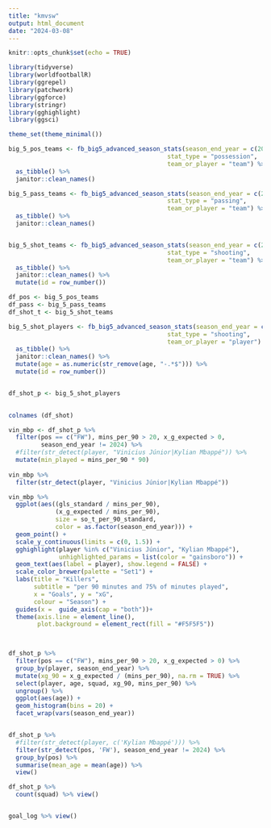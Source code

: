 ```yaml
---
title: "kmvsw"
output: html_document
date: "2024-03-08"
---
```


```r
knitr::opts_chunk$set(echo = TRUE)
```

```r
library(tidyverse)
library(worldfootballR)
library(ggrepel)
library(patchwork)
library(ggforce)
library(stringr)
library(gghighlight)
library(ggsci)

theme_set(theme_minimal())
```

```r
big_5_pos_teams <- fb_big5_advanced_season_stats(season_end_year = c(2021, 2022, 2023, 2024),
                                            stat_type = "possession",
                                            team_or_player = "team") %>% 
  as_tibble() %>% 
  janitor::clean_names()

big_5_pass_teams <- fb_big5_advanced_season_stats(season_end_year = c(2021, 2022, 2023, 2024),
                                            stat_type = "passing",
                                            team_or_player = "team") %>% 
  as_tibble() %>% 
  janitor::clean_names()


big_5_shot_teams <- fb_big5_advanced_season_stats(season_end_year = c(2021, 2022, 2023, 2024),
                                            stat_type = "shooting",
                                            team_or_player = "team") %>% 
  as_tibble() %>% 
  janitor::clean_names() %>% 
  mutate(id = row_number())

df_pos <- big_5_pos_teams
df_pass <- big_5_pass_teams
df_shot_t <- big_5_shot_teams
```

```r
big_5_shot_players <- fb_big5_advanced_season_stats(season_end_year = c(2021, 2022, 2023, 2024),
                                            stat_type = "shooting",
                                            team_or_player = "player") %>% 
  as_tibble() %>% 
  janitor::clean_names() %>%
  mutate(age = as.numeric(str_remove(age, "-.*$"))) %>% 
  mutate(id = row_number())


df_shot_p <- big_5_shot_players
  
```


```r
colnames (df_shot)

vin_mbp <- df_shot_p %>%
  filter(pos == c("FW"), mins_per_90 > 20, x_g_expected > 0,
         season_end_year != 2024) %>% 
  #filter(str_detect(player, "Vinicius Júnior|Kylian Mbappé")) %>%
  mutate(min_played = mins_per_90 * 90)
  
vin_mbp %>% 
  filter(str_detect(player, "Vinicius Júnior|Kylian Mbappé"))

vin_mbp %>% 
  ggplot(aes((gls_standard / mins_per_90), 
             (x_g_expected / mins_per_90),
             size = so_t_per_90_standard,
             color = as.factor(season_end_year))) +
  geom_point() +
  scale_y_continuous(limits = c(0, 1.5)) +
  gghighlight(player %in% c("Vinicius Júnior", "Kylian Mbappé"), 
              unhighlighted_params = list(color = "gainsboro")) +
  geom_text(aes(label = player), show.legend = FALSE) +
  scale_color_brewer(palette = "Set1") +
  labs(title = "Killers",
       subtitle = "per 90 minutes and 75% of minutes played",
       x = "Goals", y = "xG",
       colour = "Season") +
  guides(x =  guide_axis(cap = "both"))+
  theme(axis.line = element_line(),
        plot.background = element_rect(fill = "#F5F5F5"))
  


df_shot_p %>%
  filter(pos == c("FW"), mins_per_90 > 20, x_g_expected > 0) %>%
  group_by(player, season_end_year) %>% 
  mutate(xg_90 = x_g_expected / (mins_per_90), na.rm = TRUE) %>% 
  select(player, age, squad, xg_90, mins_per_90) %>% 
  ungroup() %>%
  ggplot(aes(age)) +
  geom_histogram(bins = 20) +
  facet_wrap(vars(season_end_year))


df_shot_p %>%
  #filter(str_detect(player, c('Kylian Mbappé'))) %>% 
  filter(str_detect(pos, 'FW'), season_end_year != 2024) %>% 
  group_by(pos) %>% 
  summarise(mean_age = mean(age)) %>% 
  view()

df_shot_p %>% 
  count(squad) %>% view()


goal_log %>% view()
```
